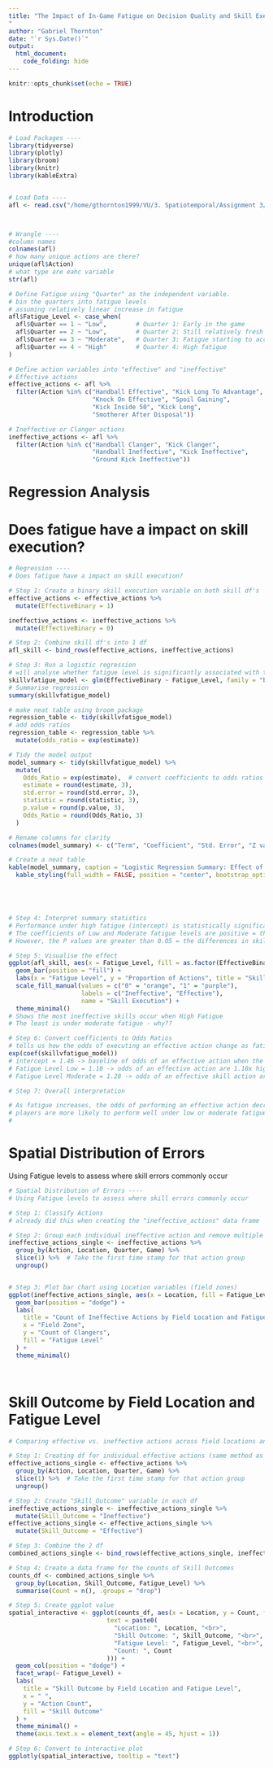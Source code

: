 ```yaml
---
title: "The Impact of In-Game Fatigue on Decision Quality and Skill Execution of an AFL Player: A Spatiotemporal Analysis.
"
author: "Gabriel Thornton"
date: "`r Sys.Date()`"
output:
  html_document:
    code_folding: hide
---
```


```r
knitr::opts_chunk$set(echo = TRUE)
```

# Introduction

```r
# Load Packages ----
library(tidyverse)
library(plotly)
library(broom)
library(knitr)
library(kableExtra)


# Load Data ----
afl <- read.csv("/home/gthornton1999/VU/3. Spatiotemporal/Assignment 3/Data/Assessment3_SpatiotemporalDataset2.csv")



# Wrangle ----
#column names
colnames(afl)
# how many unique actions are there?
unique(afl$Action)
# what type are eahc variable
str(afl)

# Define Fatigue using "Quarter" as the independent variable. 
# bin the quarters into fatigue levels
# assuming relatively linear increase in fatigue 
afl$Fatigue_Level <- case_when(
  afl$Quarter == 1 ~ "Low",        # Quarter 1: Early in the game
  afl$Quarter == 2 ~ "Low",        # Quarter 2: Still relatively fresh
  afl$Quarter == 3 ~ "Moderate",   # Quarter 3: Fatigue starting to accumulate
  afl$Quarter == 4 ~ "High"        # Quarter 4: High fatigue
)

# Define action variables into "effective" and "ineffective"
# Effective actions
effective_actions <- afl %>% 
  filter(Action %in% c("Handball Effective", "Kick Long To Advantage", 
                       "Knock On Effective", "Spoil Gaining", 
                       "Kick Inside 50", "Kick Long", 
                       "Smotherer After Disposal"))

# Ineffective or Clanger actions
ineffective_actions <- afl %>% 
  filter(Action %in% c("Handball Clanger", "Kick Clanger", 
                       "Handball Ineffective", "Kick Ineffective", 
                       "Ground Kick Ineffective"))
```

# Regression Analysis  
# Does fatigue have a impact on skill execution? 



```r
# Regression ----
# Does fatigue have a impact on skill execution? 

# Step 1: Create a binary skill execution variable on both skill df's
effective_actions <- effective_actions %>%
  mutate(EffectiveBinary = 1)

ineffective_actions <- ineffective_actions %>%
  mutate(EffectiveBinary = 0)

# Step 2: Combine skill df's into 1 df
afl_skill <- bind_rows(effective_actions, ineffective_actions)

# Step 3: Run a logistic regression
# will analyse whether fatigue level is significantly associated with the probability of executing an effective action
skillvfatigue_model <- glm(EffectiveBinary ~ Fatigue_Level, family = "binomial", data = afl_skill)
# Summarise regression
summary(skillvfatigue_model)

# make neat table using broom package
regression_table <- tidy(skillvfatigue_model)
# add odds ratios
regression_table <- regression_table %>% 
  mutate(odds_ratio = exp(estimate))

# Tidy the model output
model_summary <- tidy(skillvfatigue_model) %>%
  mutate(
    Odds_Ratio = exp(estimate),  # convert coefficients to odds ratios
    estimate = round(estimate, 3),
    std.error = round(std.error, 3),
    statistic = round(statistic, 3),
    p.value = round(p.value, 3),
    Odds_Ratio = round(Odds_Ratio, 3)
  )

# Rename columns for clarity
colnames(model_summary) <- c("Term", "Coefficient", "Std. Error", "Z value", "P value", "Odds Ratio")

# Create a neat table
kable(model_summary, caption = "Logistic Regression Summary: Effect of Fatigue on Skill Execution") %>%
  kable_styling(full_width = FALSE, position = "center", bootstrap_options = c("striped", "hover"))





# Step 4: Interpret summary statistics
# Performance under high fatigue (intercept) is statistically significant (P value = 0.028)
# The coefficients of Low and Moderate fatigue levels are positive = the player performs slightly better under less fatigue
# However, the P values are greater than 0.05 = the differences in skill execution and fatigue levels are not statistically significant

# Step 5: Visualise the effect
ggplot(afl_skill, aes(x = Fatigue_Level, fill = as.factor(EffectiveBinary))) +
  geom_bar(position = "fill") +
  labs(x = "Fatigue Level", y = "Proportion of Actions", title = "Skill Execution by Fatigue Level") +
  scale_fill_manual(values = c("0" = "orange", "1" = "purple"),
                    labels = c("Ineffective", "Effective"),
                    name = "Skill Execution") +
  theme_minimal()
# Shows the most ineffective skills occur when High Fatigue
# The least is under moderate fatigue - why??

# Step 6: Convert coefficients to Odds Ratios
# tells us how the odds of executing an effective action change as fatigue level increases
exp(coef(skillvfatigue_model))
# intercept = 1.46 -> baseline of odds of an effective action when the fatigue level is high
# Fatigue Level Low = 1.10 -> odds of an effective action are 1.10x higher in Low Fatigue than in High
# Fatigue Level Moderate = 1.28 -> odds of an effective skill action are 1.28x higher in Moderate than in High Fatigue

# Step 7: Overall interpretation

# As fatigue increases, the odds of performing an effective action decreases.
# players are more likely to perform well under low or moderate fatigue than high
# 

```


# Spatial Distribution of Errors  
  
Using Fatigue levels to assess where skill errors commonly occur


```r
# Spatial Distribution of Errors ----
# Using Fatigue levels to assess where skill errors commonly occur

# Step 1: Classify Actions 
# already did this when creating the "ineffective_actions" data frame

# Step 2: Group each individual ineffective action and remove multiple data points for the same action until there is one. 
ineffective_actions_single <- ineffective_actions %>%
  group_by(Action, Location, Quarter, Game) %>%
  slice(1) %>%  # Take the first time stamp for that action group
  ungroup()


# Step 3: Plot bar chart using Location variables (field zones)
ggplot(ineffective_actions_single, aes(x = Location, fill = Fatigue_Level)) +
  geom_bar(position = "dodge") +
  labs(
    title = "Count of Ineffective Actions by Field Location and Fatigue Level",
    x = "Field Zone",
    y = "Count of Clangers",
    fill = "Fatigue Level"
  ) +
  theme_minimal()




```


# Skill Outcome by Field Location and Fatigue Level

```r
# Comparing effective vs. ineffective actions across field locations and fatigue levels. 

# Step 1: Creating df for individual effective actions (same method as Step 2)
effective_actions_single <- effective_actions %>%
  group_by(Action, Location, Quarter, Game) %>%
  slice(1) %>%  # Take the first time stamp for that action group
  ungroup()

# Step 2: Create "Skill_Outcome" variable in each df
ineffective_actions_single <- ineffective_actions_single %>%
  mutate(Skill_Outcome = "Ineffective")
effective_actions_single <- effective_actions_single %>% 
  mutate(Skill_Outcome = "Effective")

# Step 3: Combine the 2 df
combined_actions_single <- bind_rows(effective_actions_single, ineffective_actions_single)

# Step 4: Create a data frame for the counts of Skill Outcomes
counts_df <- combined_actions_single %>%
  group_by(Location, Skill_Outcome, Fatigue_Level) %>%
  summarise(Count = n(), .groups = "drop")

# Step 5: Create ggplot value
spatial_interactive <- ggplot(counts_df, aes(x = Location, y = Count, fill = Skill_Outcome,
                           text = paste0(
                             "Location: ", Location, "<br>",
                             "Skill Outcome: ", Skill_Outcome, "<br>",
                             "Fatigue Level: ", Fatigue_Level, "<br>",
                             "Count: ", Count
                           ))) +
  geom_col(position = "dodge") +
  facet_wrap(~ Fatigue_Level) +
  labs(
    title = "Skill Outcome by Field Location and Fatigue Level",
    x = " ",
    y = "Action Count",
    fill = "Skill Outcome"
  ) +
  theme_minimal() +
  theme(axis.text.x = element_text(angle = 45, hjust = 1))

# Step 6: Convert to interactive plot
ggplotly(spatial_interactive, tooltip = "text")


```









